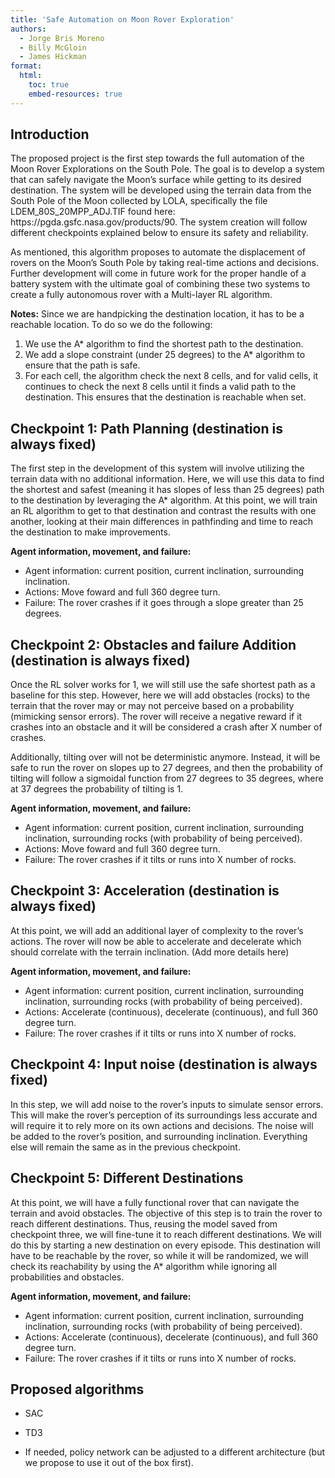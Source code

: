 ```yaml
---
title: 'Safe Automation on Moon Rover Exploration'
authors:
  - Jorge Bris Moreno
  - Billy McGloin
  - James Hickman
format:
  html:
    toc: true
    embed-resources: true
---
```


## Introduction

The proposed project is the first step towards the full automation of the Moon Rover Explorations on the South Pole. The goal is to develop a system that can safely navigate the Moon's surface while getting to its desired destination. The system will be developed using the terrain data from the South Pole of the Moon collected by LOLA, specifically the file LDEM_80S_20MPP_ADJ.TIF found here: https://pgda.gsfc.nasa.gov/products/90. The system creation will follow different checkpoints explained below to ensure its safety and reliability.

As mentioned, this algorithm proposes to automate the displacement of rovers on the Moon's South Pole by taking real-time actions and decisions. Further development will come in future work for the proper handle of a battery system with the ultimate goal of combining these two systems to create a fully autonomous rover with a Multi-layer RL algorithm.

**Notes:** Since we are handpicking the destination location, it has to be a reachable location. To do so we do the following:

1. We use the A* algorithm to find the shortest path to the destination.
2. We add a slope constraint (under 25 degrees) to the A* algorithm to ensure that the path is safe.
3. For each cell, the algorithm check the next 8 cells, and for valid cells, it continues to check the next 8 cells until it finds a valid path to the destination. This ensures that the destination is reachable when set.

## Checkpoint 1: Path Planning (destination is always fixed)

The first step in the development of this system will involve utilizing the terrain data with no additional information. Here, we will use this data to find the shortest and safest (meaning it has slopes of less than 25 degrees) path to the destination by leveraging the A* algorithm. At this point, we will train an RL algorithm to get to that destination and contrast the results with one another, looking at their main differences in pathfinding and time to reach the destination to make improvements.

**Agent information, movement, and failure:**

- Agent information: current position, current inclination, surrounding inclination.
- Actions: Move foward and full 360 degree turn.
- Failure: The rover crashes if it goes through a slope greater than 25 degrees.

## Checkpoint 2: Obstacles and failure Addition (destination is always fixed)

Once the RL solver works for 1, we will still use the safe shortest path as a baseline for this step. However, here we will add obstacles (rocks) to the terrain that the rover may or may not perceive based on a probability (mimicking sensor errors). The rover will receive a negative reward if it crashes into an obstacle and it will be considered a crash after X number of crashes. 

Additionally, tilting over will not be deterministic anymore. Instead, it will be safe to run the rover on slopes up to 27 degrees, and then the probability of tilting will follow a sigmoidal function from 27 degrees to 35 degrees, where at 37 degrees the probability of tilting is 1.

**Agent information, movement, and failure:**

- Agent information: current position, current inclination, surrounding inclination, surrounding rocks (with probability of being perceived).
- Actions: Move foward and full 360 degree turn.
- Failure: The rover crashes if it tilts or runs into X number of rocks.

## Checkpoint 3: Acceleration (destination is always fixed)

At this point, we will add an additional layer of complexity to the rover's actions. The rover will now be able to accelerate and decelerate which should correlate with the terrain inclination. (Add more details here)

**Agent information, movement, and failure:**

- Agent information: current position, current inclination, surrounding inclination, surrounding rocks (with probability of being perceived).
- Actions: Accelerate (continuous), decelerate (continuous), and full 360 degree turn.
- Failure: The rover crashes if it tilts or runs into X number of rocks.

## Checkpoint 4: Input noise (destination is always fixed)

In this step, we will add noise to the rover's inputs to simulate sensor errors. This will make the rover's perception of its surroundings less accurate and will require it to rely more on its own actions and decisions. The noise will be added to the rover's position, and surrounding inclination. Everything else will remain the same as in the previous checkpoint.

## Checkpoint 5: Different Destinations

At this point, we will have a fully functional rover that can navigate the terrain and avoid obstacles. The objective of this step is to train the rover to reach different destinations. Thus, reusing the model saved from checkpoint three, we will fine-tune it to reach different destinations. We will do this by starting a new destination on every episode. This destination will have to be reachable by the rover, so while it will be randomized, we will check its reachability by using the A* algorithm while ignoring all probabilities and obstacles.

**Agent information, movement, and failure:**

- Agent information: current position, current inclination, surrounding inclination, surrounding rocks (with probability of being perceived).
- Actions: Accelerate (continuous), decelerate (continuous), and full 360 degree turn.
- Failure: The rover crashes if it tilts or runs into X number of rocks.

## Proposed algorithms

- SAC
- TD3

- If needed, policy network can be adjusted to a different architecture (but we propose to use it out of the box first).